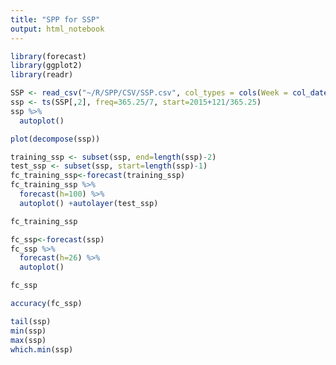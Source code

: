 ```yaml
---
title: "SPP for SSP"
output: html_notebook
---
```


```r
library(forecast)
library(ggplot2)
library(readr)
```

```r
SSP <- read_csv("~/R/SPP/CSV/SSP.csv", col_types = cols(Week = col_date(format = "%Y-%m-%d")))
ssp <- ts(SSP[,2], freq=365.25/7, start=2015+121/365.25)
ssp %>%
  autoplot()
```

```r
plot(decompose(ssp))
```

```r
training_ssp <- subset(ssp, end=length(ssp)-2)
test_ssp <- subset(ssp, start=length(ssp)-1)
fc_training_ssp<-forecast(training_ssp)
fc_training_ssp %>%
  forecast(h=100) %>%
  autoplot() +autolayer(test_ssp)
```

```r
fc_training_ssp
```

```r
fc_ssp<-forecast(ssp)
fc_ssp %>%
  forecast(h=26) %>%
  autoplot()
```

```r
fc_ssp
```

```r
accuracy(fc_ssp)
```

```r
tail(ssp)
min(ssp)
max(ssp)
which.min(ssp)
```